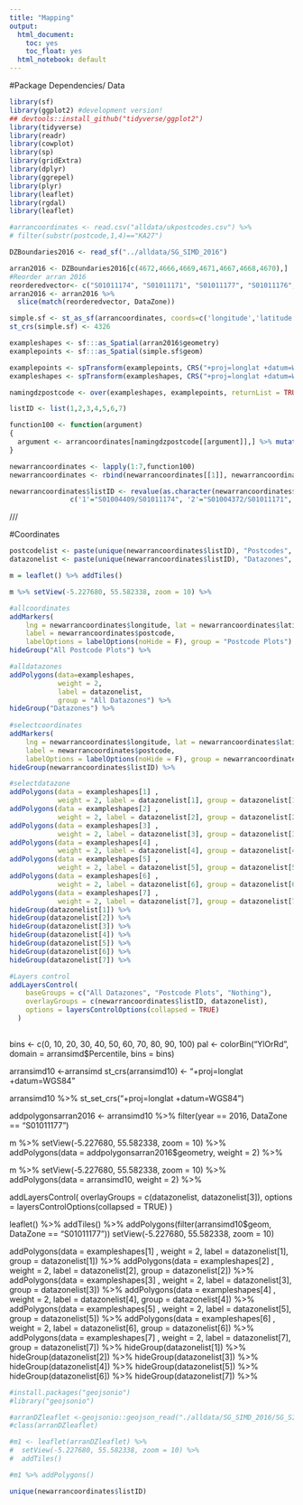 ```yaml
---
title: "Mapping"
output:
  html_document:
    toc: yes
    toc_float: yes
  html_notebook: default
---
```


#Package Dependencies/ Data

```r
library(sf)
library(ggplot2) #development version!
## devtools::install_github("tidyverse/ggplot2")
library(tidyverse)
library(readr)
library(cowplot)
library(sp)
library(gridExtra)
library(dplyr)
library(ggrepel)
library(plyr)
library(leaflet)
library(rgdal)
library(leaflet)
```

```r
#arrancoordinates <- read.csv("alldata/ukpostcodes.csv") %>%
# filter(substr(postcode,1,4)=="KA27")
```

```r
DZBoundaries2016 <- read_sf("../alldata/SG_SIMD_2016")
```

```r
arran2016 <- DZBoundaries2016[c(4672,4666,4669,4671,4667,4668,4670),]
#Reorder arran 2016
reorderedvector<- c("S01011174", "S01011171", "S01011177", "S01011176", "S01011175", "S01011173", "S01011172" )
arran2016 <- arran2016 %>%
  slice(match(reorderedvector, DataZone))
```

```r
simple.sf <- st_as_sf(arrancoordinates, coords=c('longitude','latitude'))
st_crs(simple.sf) <- 4326

exampleshapes <- sf:::as_Spatial(arran2016$geometry)
examplepoints <- sf:::as_Spatial(simple.sf$geom)

examplepoints <- spTransform(examplepoints, CRS("+proj=longlat +datum=WGS84"))
exampleshapes <- spTransform(exampleshapes, CRS("+proj=longlat +datum=WGS84"))

namingdzpostcode <- over(exampleshapes, examplepoints, returnList = TRUE)
```

```r
listID <- list(1,2,3,4,5,6,7)

function100 <- function(argument) 
{
  argument <- arrancoordinates[namingdzpostcode[[argument]],] %>% mutate(DataZone=argument)
}

newarrancoordinates <- lapply(1:7,function100)
newarrancoordinates <- rbind(newarrancoordinates[[1]], newarrancoordinates[[2]], newarrancoordinates[[3]], newarrancoordinates[[4]], newarrancoordinates[[5]], newarrancoordinates[[6]], newarrancoordinates[[7]])

newarrancoordinates$listID <- revalue(as.character(newarrancoordinates$DataZone),
               c('1'="S01004409/S01011174", '2'="S01004372/S01011171", '3'="S01004353/S01011177", '4'="S01004352/S01011176", '5'="S01004351/S01011175", '6'="S01004350/S01011173", '7'="S01004349/S01011172"))
```

///

#Coordinates

```r
postcodelist <- paste(unique(newarrancoordinates$listID), "Postcodes", sep=" ")
datazonelist <- paste(unique(newarrancoordinates$listID), "Datazones", sep=" ")

m = leaflet() %>% addTiles()

m %>% setView(-5.227680, 55.582338, zoom = 10) %>% 

#allcoordinates
addMarkers(
    lng = newarrancoordinates$longitude, lat = newarrancoordinates$latitude,
    label = newarrancoordinates$postcode,
    labelOptions = labelOptions(noHide = F), group = "Postcode Plots") %>%
hideGroup("All Postcode Plots") %>% 

#alldatazones  
addPolygons(data=exampleshapes, 
            weight = 2, 
            label = datazonelist,
            group = "All Datazones") %>% 
hideGroup("Datazones") %>% 
  
#selectcoordinates
addMarkers(
    lng = newarrancoordinates$longitude, lat = newarrancoordinates$latitude,
    label = newarrancoordinates$postcode,
    labelOptions = labelOptions(noHide = F), group = newarrancoordinates$listID) %>% 
hideGroup(newarrancoordinates$listID) %>% 

#selectdatazone
addPolygons(data = exampleshapes[1] , 
            weight = 2, label = datazonelist[1], group = datazonelist[1]) %>% 
addPolygons(data = exampleshapes[2] , 
            weight = 2, label = datazonelist[2], group = datazonelist[2]) %>% 
addPolygons(data = exampleshapes[3] , 
            weight = 2, label = datazonelist[3], group = datazonelist[3]) %>% 
addPolygons(data = exampleshapes[4] , 
            weight = 2, label = datazonelist[4], group = datazonelist[4]) %>% 
addPolygons(data = exampleshapes[5] , 
            weight = 2, label = datazonelist[5], group = datazonelist[5]) %>% 
addPolygons(data = exampleshapes[6] , 
            weight = 2, label = datazonelist[6], group = datazonelist[6]) %>% 
addPolygons(data = exampleshapes[7] , 
            weight = 2, label = datazonelist[7], group = datazonelist[7]) %>% 
hideGroup(datazonelist[1]) %>%
hideGroup(datazonelist[2]) %>%
hideGroup(datazonelist[3]) %>%
hideGroup(datazonelist[4]) %>%
hideGroup(datazonelist[5]) %>%
hideGroup(datazonelist[6]) %>%
hideGroup(datazonelist[7]) %>%

#Layers control
addLayersControl(
    baseGroups = c("All Datazones", "Postcode Plots", "Nothing"),
    overlayGroups = c(newarrancoordinates$listID, datazonelist),
    options = layersControlOptions(collapsed = TRUE)
  )
  
```


bins <- c(0, 10, 20, 30, 40, 50, 60, 70, 80, 90, 100)
pal <- colorBin("YlOrRd", domain = arransimd$Percentile, bins = bins)

arransimd10 <-arransimd
st_crs(arransimd10) <- "+proj=longlat +datum=WGS84"

arransimd10 %>% st_set_crs("+proj=longlat +datum=WGS84")



addpolygonsarran2016 <- arransimd10 %>%
  filter(year == 2016, DataZone == "S01011177")

m %>% setView(-5.227680, 55.582338, zoom = 10) %>% 
addPolygons(data = addpolygonsarran2016$geometry, 
            weight = 2) %>% 

m %>% setView(-5.227680, 55.582338, zoom = 10) %>% 
addPolygons(data = arransimd10, 
            weight = 2) %>% 
  
addLayersControl(
    overlayGroups = c(datazonelist, datazonelist[3]),
    options = layersControlOptions(collapsed = TRUE)
  )
  

leaflet() %>% 
addTiles() %>% 
  addPolygons(filter(arransimd10$geom, DataZone == "S01011177"))
  setView(-5.227680, 55.582338, zoom = 10)


  addPolygons(data = exampleshapes[1] , 
            weight = 2, label = datazonelist[1], group = datazonelist[1]) %>% 
addPolygons(data = exampleshapes[2] , 
            weight = 2, label = datazonelist[2], group = datazonelist[2]) %>% 
addPolygons(data = exampleshapes[3] , 
            weight = 2, label = datazonelist[3], group = datazonelist[3]) %>% 
addPolygons(data = exampleshapes[4] , 
            weight = 2, label = datazonelist[4], group = datazonelist[4]) %>% 
addPolygons(data = exampleshapes[5] , 
            weight = 2, label = datazonelist[5], group = datazonelist[5]) %>% 
addPolygons(data = exampleshapes[6] , 
            weight = 2, label = datazonelist[6], group = datazonelist[6]) %>% 
addPolygons(data = exampleshapes[7] , 
            weight = 2, label = datazonelist[7], group = datazonelist[7]) %>% 
hideGroup(datazonelist[1]) %>%
hideGroup(datazonelist[2]) %>%
hideGroup(datazonelist[3]) %>%
hideGroup(datazonelist[4]) %>%
hideGroup(datazonelist[5]) %>%
hideGroup(datazonelist[6]) %>%
hideGroup(datazonelist[7]) %>%


```r
#install.packages("geojsonio")
#library("geojsonio")

#arranDZleaflet <-geojsonio::geojson_read("./alldata/SG_SIMD_2016/SG_SIMD_2016.shp", what = "sp")
#class(arranDZleaflet)

#m1 <- leaflet(arranDZleaflet) %>% 
#  setView(-5.227680, 55.582338, zoom = 10) %>%
#  addTiles()

#m1 %>% addPolygons()
```

```r
unique(newarrancoordinates$listID)
```

